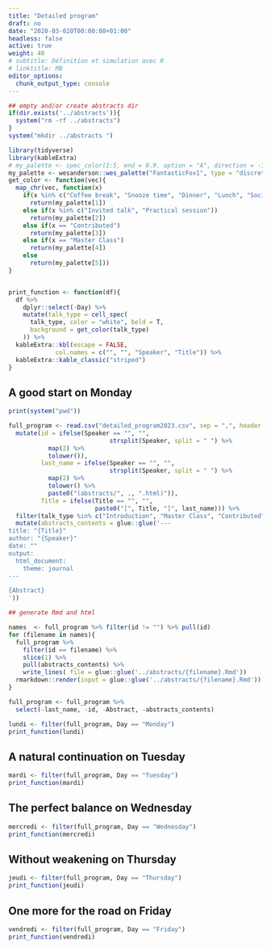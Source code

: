 ```yaml
---
title: "Detailed program"
draft: no
date: "2020-03-020T00:00:00+01:00"
headless: false
active: true
weight: 40
# subtitle: Définition et simulation avec R
# linktitle: MB
editor_options: 
  chunk_output_type: console
---
```



```r
## empty and/or create abstracts dir 
if(dir.exists('../abstracts')){
  system("rm -rf ../abstracts")
}
system("mkdir ../abstracts ")

library(tidyverse)
library(kableExtra)
# my_palette <- spec_color(1:5, end = 0.9, option = "A", direction = -1)
my_palette <- wesanderson::wes_palette("FantasticFox1", type = "discrete")
get_color <- function(vec){
  map_chr(vec, function(x) 
    if(x %in% c("Coffee break", "Snooze time", "Dinner", "Lunch", "Social event"))
      return(my_palette[1])
    else if(x %in% c("Invited talk", "Practical session"))
      return(my_palette[2])
    else if(x == "Contributed")
      return(my_palette[3])
    else if(x == "Master Class")
      return(my_palette[4])
    else
      return(my_palette[5]))
}


print_function <- function(df){
  df %>% 
    dplyr::select(-Day) %>% 
    mutate(talk_type = cell_spec(
      talk_type, color = "white", bold = T,
      background = get_color(talk_type)
    )) %>% 
  kableExtra::kbl(escape = FALSE,
             col.names = c("", "", "Speaker", "Title")) %>%
  kableExtra::kable_classic("striped")
}
```


<!-- 
TO CHANGE : replace full_abstracts.pdf by the new one
The fully detailed program, containing also the abstracts of the poster session, is available [here](home/full_abstracts.pdf) in the `pdf` format. -->

## A good start on Monday

```r

print(system("pwd"))

full_program <- read.csv("detailed_program2023.csv", sep = ",", header = TRUE) %>% 
  mutate(id = ifelse(Speaker == "", "",
                            strsplit(Speaker, split = " ") %>% 
           map(2) %>%
           tolower()),
         last_name = ifelse(Speaker == "", "",
                            strsplit(Speaker, split = " ") %>% 
           map(2) %>%
           tolower() %>% 
           paste0("(abstracts/", ., ".html)")),
         Title = ifelse(Title == "", "",
                        paste0("[", Title, "]", last_name))) %>% 
  filter(talk_type %in% c("Introduction", "Master Class", "Contributed", "Invited talk", "Poster session", "Tutorial", "Speed mentoring", "Social event", "Closing")) %>% 
  mutate(abstracts_contents = glue::glue('---
title: "{Title}"
author: "{Speaker}"
date: ""
output: 
  html_document:
    theme: journal
---

{Abstract}
'))

## generate Rmd and html 

names  <- full_program %>% filter(id != "") %>% pull(id)
for (filename in names){
  full_program %>% 
    filter(id == filename) %>% 
    slice(1) %>% 
    pull(abstracts_contents) %>% 
    write_lines( file = glue::glue('../abstracts/{filename}.Rmd'))
  rmarkdown::render(input = glue::glue('../abstracts/{filename}.Rmd'))
}

full_program <- full_program %>% 
  select(-last_name, -id, -Abstract, -abstracts_contents)
```


```r
lundi <- filter(full_program, Day == "Monday")
print_function(lundi)
```


## A natural continuation on  Tuesday 

```r
mardi <- filter(full_program, Day == "Tuesday")
print_function(mardi)
```

## The perfect balance on Wednesday

```r
mercredi <- filter(full_program, Day == "Wednesday")
print_function(mercredi)
```

## Without weakening on Thursday

```r
jeudi <- filter(full_program, Day == "Thursday")
print_function(jeudi)
```

## One more for the road on Friday

```r
vendredi <- filter(full_program, Day == "Friday")
print_function(vendredi)
```